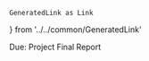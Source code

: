 
    GeneratedLink as Link
} from '../../common/GeneratedLink'

<Alert severity='info'>
Due: <Link href='/assignments/project#final-report'>Project Final Report</Link>
</Alert>
